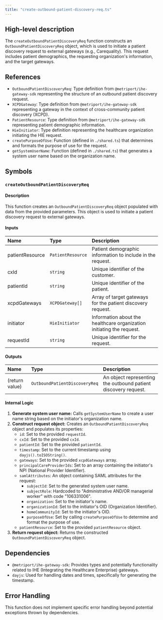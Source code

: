 ```yaml
---
title: "create-outbound-patient-discovery-req.ts"
---
```


## High-level description
The `createOutboundPatientDiscoveryReq` function constructs an `OutboundPatientDiscoveryReq` object, which is used to initiate a patient discovery request to external gateways (e.g., Carequality). This request includes patient demographics, the requesting organization's information, and the target gateways.

## References
- `OutboundPatientDiscoveryReq`: Type definition from `@metriport/ihe-gateway-sdk` representing the structure of an outbound patient discovery request.
- `XCPDGateway`: Type definition from `@metriport/ihe-gateway-sdk` representing a gateway in the context of cross-community patient discovery (XCPD).
- `PatientResource`: Type definition from `@metriport/ihe-gateway-sdk` representing patient demographic information.
- `HieInitiator`: Type definition representing the healthcare organization initiating the HIE request.
- `createPurposeOfUse`: Function (defined in `./shared.ts`) that determines and formats the purpose of use for the request.
- `getSystemUserName`: Function (defined in `./shared.ts`) that generates a system user name based on the organization name.

## Symbols
### `createOutboundPatientDiscoveryReq`
#### Description
This function creates an `OutboundPatientDiscoveryReq` object populated with data from the provided parameters. This object is used to initiate a patient discovery request to external gateways.

#### Inputs
| Name | Type | Description |
|:-----|:-----|:------------|
| patientResource | `PatientResource` | Patient demographic information to include in the request. |
| cxId | `string` | Unique identifier of the customer. |
| patientId | `string` | Unique identifier of the patient. |
| xcpdGateways | `XCPDGateway[]` | Array of target gateways for the patient discovery request. |
| initiator | `HieInitiator` | Information about the healthcare organization initiating the request. |
| requestId | `string` | Unique identifier for the request. |

#### Outputs
| Name | Type | Description |
|:-----|:-----|:------------|
| (return value) | `OutboundPatientDiscoveryReq` | An object representing the outbound patient discovery request. |

#### Internal Logic
1. **Generate system user name:** Calls `getSystemUserName` to create a user name string based on the initiator's organization name.
2. **Construct request object:** Creates an `OutboundPatientDiscoveryReq` object and populates its properties:
    - `id`: Set to the provided `requestId`.
    - `cxId`: Set to the provided `cxId`.
    - `patientId`: Set to the provided `patientId`.
    - `timestamp`: Set to the current timestamp using `dayjs().toISOString()`.
    - `gateways`: Set to the provided `xcpdGateways` array.
    - `principalCareProviderIds`: Set to an array containing the initiator's NPI (National Provider Identifier).
    - `samlAttributes`: An object containing SAML attributes for the request:
        - `subjectId`: Set to the generated system user name.
        - `subjectRole`: Hardcoded to "Administrative AND/OR managerial worker" with code "106331006".
        - `organization`: Set to the initiator's name.
        - `organizationId`: Set to the initiator's OID (Organization Identifier).
        - `homeCommunityId`: Set to the initiator's OID.
        - `purposeOfUse`: Set by calling `createPurposeOfUse` to determine and format the purpose of use.
    - `patientResource`: Set to the provided `patientResource` object.
3. **Return request object:** Returns the constructed `OutboundPatientDiscoveryReq` object.

## Dependencies
- `@metriport/ihe-gateway-sdk`: Provides types and potentially functionality related to IHE (Integrating the Healthcare Enterprise) gateways.
- `dayjs`: Used for handling dates and times, specifically for generating the timestamp.

## Error Handling
This function does not implement specific error handling beyond potential exceptions thrown by dependencies.
